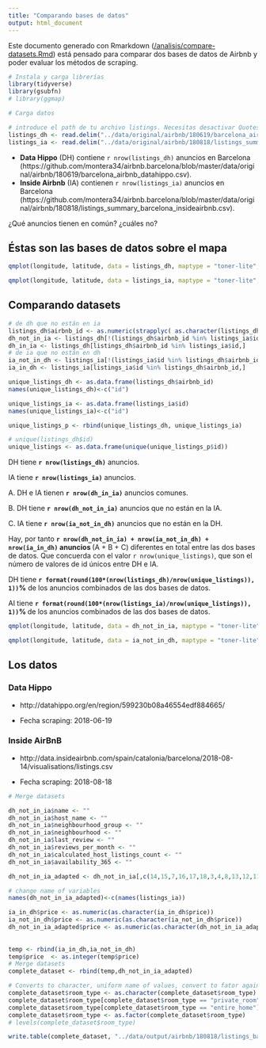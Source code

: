```yaml
---
title: "Comparando bases de datos"
output: html_document
---
```


Este documento generado con Rmarkdown ([/analisis/compare-datasets.Rmd](https://github.com/montera34/airbnb.barcelona/blob/master/analisis/compare-datasets.Rmd)) está pensado para comparar dos bases de datos de Airbnb y poder evaluar los métodos de scraping.

```r

# Instala y carga librerías
library(tidyverse)
library(gsubfn)
# library(ggmap)

# Carga datos

# introduce el path de tu archivo listings. Necesitas desactivar Quotes, porque el texto incluye \"
listings_dh <- read.delim("../data/original/airbnb/180619/barcelona_airbnb_datahippo.csv",sep = ",")
listings_ia <- read.delim("../data/original/airbnb/180818/listings_summary_barcelona_insideairbnb.csv",sep = ",")

```

+ **Data Hippo** (DH) contiene `r nrow(listings_dh)` anuncios en Barcelona (https://github.com/montera34/airbnb.barcelona/blob/master/data/original/airbnb/180619/barcelona_airbnb_datahippo.csv).
+ **Inside Airbnb** (IA) contienen `r nrow(listings_ia)` anuncios en Barcelona (https://github.com/montera34/airbnb.barcelona/blob/master/data/original/airbnb/180818/listings_summary_barcelona_insideairbnb.csv).

¿Qué anuncios tienen en común? ¿cuáles no?

## Éstas son las bases de datos sobre el mapa

```r

qmplot(longitude, latitude, data = listings_dh, maptype = "toner-lite", color = I("red"),alpha = I(.03)) + labs(title= "DB1: data set 1: DH" )

qmplot(longitude, latitude, data = listings_ia, maptype = "toner-lite", color = I("blue"),alpha = I(.03)) + labs(title= "DB2: data set 2: IA" )
```

## Comparando datasets

```r
# de dh que no están en ia
listings_dh$airbnb_id <- as.numeric(strapplyc( as.character(listings_dh$url), ".*://.*/([0-9]*)", simplify = TRUE))
dh_not_in_ia <- listings_dh[!(listings_dh$airbnb_id %in% listings_ia$id),]
dh_in_ia <- listings_dh[listings_dh$airbnb_id %in% listings_ia$id,]
# de ia que no están en dh
ia_not_in_dh <- listings_ia[!(listings_ia$id %in% listings_dh$airbnb_id),]
ia_in_dh <- listings_ia[listings_ia$id %in% listings_dh$airbnb_id,]
```


```r
unique_listings_dh <- as.data.frame(listings_dh$airbnb_id)
names(unique_listings_dh)<-c("id")

unique_listings_ia <- as.data.frame(listings_ia$id)
names(unique_listings_ia)<-c("id")

unique_listings_p <- rbind(unique_listings_dh, unique_listings_ia)

# unique(listings_dh$id)
unique_listings <- as.data.frame(unique(unique_listings_p$id))
```

DH tiene **`r nrow(listings_dh)`** anuncios.

IA tiene **`r nrow(listings_ia)`** anuncios.

A. DH e IA tienen **`r nrow(dh_in_ia)`** anuncios comunes.

B. DH tiene **`r nrow(dh_not_in_ia)`** anuncios que no están en la IA.

C. IA tiene **`r nrow(ia_not_in_dh)`** anuncios que no están en la DH.

Hay, por tanto **`r nrow(dh_not_in_ia) + nrow(ia_not_in_dh) + nrow(ia_in_dh)` anuncios ** (A + B + C) diferentes en total entre las dos bases de datos. Que concuerda con el valor `r nrow(unique_listings)`, que son el número de valores de id únicos entre DH e IA.

DH tiene **`r format(round(100*(nrow(listings_dh)/nrow(unique_listings)), 1))`%** de los anuncios combinados de las dos bases de datos.

AI tiene **`r format(round(100*(nrow(listings_ia)/nrow(unique_listings)), 1))`% **de los anuncios combinados de las dos bases de datos.

```r
qmplot(longitude, latitude, data = dh_not_in_ia, maptype = "toner-lite", color = I("red"),alpha = I(.03)) + labs(title= "anuncios DH que no están en data set IA" )

qmplot(longitude, latitude, data = ia_not_in_dh, maptype = "toner-lite", color = I("blue"),alpha = I(.03)) + labs(title= "anuncios IA que no están en DH" )
```

## Los datos

### Data Hippo

+ http://datahippo.org/en/region/599230b08a46554edf884665/

+ Fecha scraping: 2018-06-19

### Inside AirBnB

+ http://data.insideairbnb.com/spain/catalonia/barcelona/2018-08-14/visualisations/listings.csv

+ Fecha scraping: 2018-08-18

```r

# Merge datasets

dh_not_in_ia$name <- ""
dh_not_in_ia$host_name <- ""
dh_not_in_ia$neighbourhood_group <- ""
dh_not_in_ia$neighbourhood <- ""
dh_not_in_ia$last_review <- ""
dh_not_in_ia$reviews_per_month <- ""
dh_not_in_ia$calculated_host_listings_count <- ""
dh_not_in_ia$availability_365 <- ""

dh_not_in_ia_adapted <- dh_not_in_ia[,c(14,15,7,16,17,18,3,4,8,13,12,11,19,20,21,22)]

# change name of variables
names(dh_not_in_ia_adapted)<-c(names(listings_ia))

ia_in_dh$price <- as.numeric(as.character(ia_in_dh$price))
ia_not_in_dh$price <- as.numeric(as.character(ia_not_in_dh$price))
dh_not_in_ia_adapted$price <- as.numeric(as.character(dh_not_in_ia_adapted$price))
  
  
temp <- rbind(ia_in_dh,ia_not_in_dh)
temp$price  <- as.integer(temp$price)
# Merge datasets
complete_dataset <- rbind(temp,dh_not_in_ia_adapted)

# Converts to character, uniform name of values, convert to fator again
complete_dataset$room_type <- as.character(complete_dataset$room_type)
complete_dataset$room_type[complete_dataset$room_type == "private_room"] <- "Private Room"
complete_dataset$room_type[complete_dataset$room_type == "entire_home"] <- "Entire home/apt"
complete_dataset$room_type <- as.factor(complete_dataset$room_type)
# levels(complete_dataset$room_type)

write.table(complete_dataset, "../data/output/airbnb/180818/listings_barcelona_dh_ia.csv", sep=",", row.names=FALSE)
```
